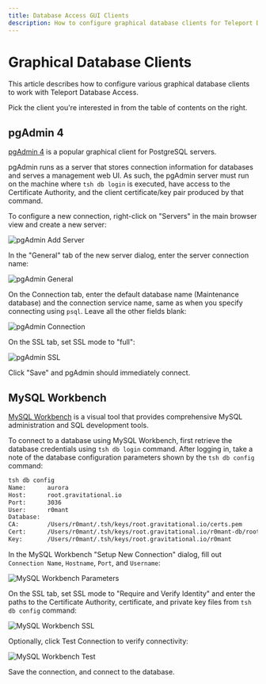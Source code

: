 ```yaml
---
title: Database Access GUI Clients
description: How to configure graphical database clients for Teleport Database Access.
---
```


# Graphical Database Clients

This article describes how to configure various graphical database clients to work with Teleport Database Access.

Pick the client you're interested in from the table of contents on the right.

## pgAdmin 4

[pgAdmin 4](https://www.pgadmin.org/) is a popular graphical client for PostgreSQL servers.

pgAdmin runs as a server that stores connection information for databases and serves a management web UI. As such, the pgAdmin server must run on the machine where `tsh db login` is executed, have access to the Certificate Authority, and the client certificate/key pair produced by that command.

To configure a new connection, right-click on "Servers" in the main browser view and create a new server:

![pgAdmin Add Server](../../../img/database-access/pgadmin-add-server@2x.png)

In the "General" tab of the new server dialog, enter the server connection name:

![pgAdmin General](../../../img/database-access/pgadmin-general@2x.png)

On the Connection tab, enter the default database name (Maintenance database) and the connection service name, same as when you specify connecting using
`psql`. Leave all the other fields blank:

![pgAdmin Connection](../../../img/database-access/pgadmin-connection@2x.png)

On the SSL tab, set SSL mode to "full":

![pgAdmin SSL](../../../img/database-access/pgadmin-ssl@2x.png)

Click "Save" and pgAdmin should immediately connect.

## MySQL Workbench

[MySQL Workbench](https://www.mysql.com/products/workbench/) is a visual tool that provides comprehensive MySQL administration and SQL development tools.

To connect to a database using MySQL Workbench, first retrieve the database credentials using `tsh db login` command. After logging in, take a note of the database configuration parameters shown by the `tsh db config` command:

```bash
tsh db config
Name:      aurora
Host:      root.gravitational.io
Port:      3036
User:      r0mant
Database:
CA:        /Users/r0mant/.tsh/keys/root.gravitational.io/certs.pem
Cert:      /Users/r0mant/.tsh/keys/root.gravitational.io/r0mant-db/root/aurora-x509.pem
Key:       /Users/r0mant/.tsh/keys/root.gravitational.io/r0mant
```

In the MySQL Workbench "Setup New Connection" dialog, fill out `Connection Name`, `Hostname`, `Port`, and `Username`:

![MySQL Workbench Parameters](../../../img/database-access/workbench-parameters@2x.png)

On the SSL tab, set SSL mode to "Require and Verify Identity" and enter the paths to the Certificate Authority, certificate, and private key files from `tsh db config` command:

![MySQL Workbench SSL](../../../img/database-access/workbench-ssl@2x.png)

Optionally, click Test Connection to verify connectivity:

![MySQL Workbench Test](../../../img/database-access/workbench-test@2x.png)

Save the connection, and connect to the database.
